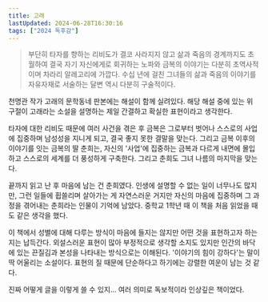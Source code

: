 ```yaml
---
title: 고래
lastUpdated: 2024-06-28T16:30:16
tags: ["2024 독후감"]
---
```



<Bookmark
    image="https://shopping-phinf.pstatic.net/main_3247259/32472597667.20230801122106.jpg"
    url="https://search.shopping.naver.com/book/catalog/32472597667"
    description="신화적, 설화적 세계에 가까운 시·공간을 배경으로, 1부와 2부는 산골 소녀에서 소도시의 기업가로 성공하는 금복의 일대기를 중심으로 그녀를 둘러싼 갖가지 인물 사이에서 빚어지는 천태만상, 우여곡절을 숨가쁘게 그려냈으며, 3부는 감옥을 나온 뒤 폐허가 된 벽돌공장에 돌아온 금복의 딸이자 정신박약아인 춘희의 생존과 죽음에 이르는 과정을 담고 있다."
/>

> 부단히 타자를 향하는 리비도가 결코 사라지지 않고 삶과 죽음의 경계까지도 초월하여 결국 자기 자신에게로 회귀하는 노파와 금복의 이야기는 다분히 초역사적이며 차라리 알레고리에 가깝다. 수십 년에 걸친 그녀들의 삶과 죽음의 이야기를 자유자재로 서술하는 달변 역시 다분히 구술적이다.

천명관 작가 고래의 문학동네 판본에는 해설이 함께 실려있다. 해당 해설 중에 있는 위 구절이 고래라는 소설을 설명하는 제일 간결하고 확실한 표현이라고 생각한다.

타자에 대한 리비도 때문에 여러 사건을 겪은 후 금복은 그로부터 벗어나 스스로의 사업에 집중하며 남성성을 지니게 되고, 결국 좋지 못한 결말을 맞는다. 그리고 금복 이후의 이야기를 잇는 금복의 딸 춘희는, 자신의 '사업'에 집중하는 금복과 다르게 내면에 몰입하고 스스로의 세계를 더 풍성하게 구축한다. 그리고 춘희도 그녀 나름의 마지막을 맞는다.

끝까지 읽고 난 후 마음에 남는 건 춘희였다. 인생에 설명할 수 없는 일이 너무나도 많지만, 그런 일들에 휩쓸리며 살아가는 게 자연스러운 거지만 자신의 마음에 집중하며 그 과정을 겪어내는 춘희라는 인물이 기억에 남았다. 중학교 1학년 때 이 책을 처음 읽었을 때도 같은 생각을 했다. 

이 책에서 성별에 대해 다루는 방식이 마음에 들지는 않지만 어떤 것을 표현하고자 하는지는 납득간다. 외설스러운 표현이 많아 부정적으로 생각할 소지도 있지만 인간의 바닥에 있는 끈질김과 본성을 나타내는 방식으로는 이해된다. '이야기의 힘이 강하다'는 말이 딱 어울리는 소설이다. 표현의 질 때문에 단순하다고 하기에는 강렬한 여운이 남는 것 같다.

진짜 어떻게 글을 이렇게 쓸 수 있지... 여러 의미로 독보적이라 인상깊은 책이었다.